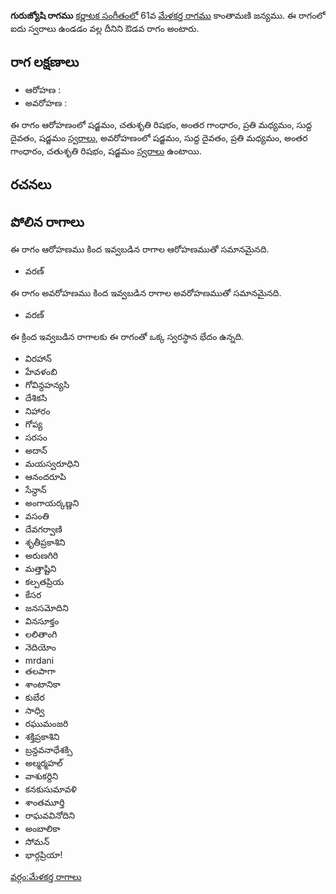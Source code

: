 {{Infobox ragam
	| name          	= గురుజ్యోషి
	| synonym	    	= 
	| mela          	= 
	| chakra        	= 
	| janaka        	= 
	| type          	= ఔడవ
	| arohanam      	= {{svaraC|S|R2|G3|M2|D1|S'}} 
	| avarohanam    	= {{svaraC|S'|D1|M2|G3|R2|S}}
	| jeeva         	=
	| chhaya        	=
	| nyasa         	=
	| vishesha      	= 
	| equivalent  		= 
}}
{{కర్ణాటక సంగీత రాగాలు}}
'''గురుజ్యోషి రాగము''' [[కర్ణాటక సంగీతం]]లో 61వ [[మేళకర్త రాగము]] కాంతామణి జన్యము.  ఈ రాగంలో ఐదు స్వరాలు ఉండడం వల్ల దీనిని ఔడవ రాగం అంటారు.


==రాగ లక్షణాలు==


* ఆరోహణ : {{svaraC|S|R2|G3|M2|D1|S'}} 
* అవరోహణ : {{svaraC|S'|D1|M2|G3|R2|S}}

ఈ రాగం ఆరోహణంలో షడ్జమం, చతుశృతి రిషభం, అంతర గాంధారం, ప్రతి మధ్యమం, సుద్ద దైవతం, షడ్జమం [[స్వరాలు]], అవరోహణంలో షడ్జమం, సుద్ద దైవతం, ప్రతి మధ్యమం, అంతర గాంధారం, చతుశృతి రిషభం, షడ్జమం [[స్వరాలు]] ఉంటాయి.

==రచనలు==



==పోలిన రాగాలు==
ఈ రాగం ఆరోహణము కింద ఇవ్వబడిన రాగాల ఆరోహణముతో సమానమైనది.
* వరణ్

ఈ రాగం అవరోహణము కింద ఇవ్వబడిన రాగాల అవరోహణముతో సమానమైనది.
* వరణ్

ఈ క్రింద ఇవ్వబడిన రాగాలకు ఈ రాగంతో ఒక్క స్వరస్థాన భేదం ఉన్నది.
* విరహాన్
* హేవళంబి
* గోవిన్దహన్యసి
* దేశికసి
* నిహారం
* గోప్య
* సరసం
* అదాన్
* మయస్వరూధిని
* ఆనందరూపి
* సేన్దాన్
* అంగాయర్కణ్ణని
* వసంతి
* దేవగర్వాణి
* శృతీప్రకాశిని
* అరుణగిరి
* మత్తాష్టిని
* కల్పతప్రియ
* కేసర
* జనసమోదిని
* వినసూక్తం
* లలితాంగి
* నెదియోం
* mrdani
* తలపాగా
* శాంటానికా
* కుబేర
* సాధ్వి
* రఘుమంజరి
* శక్తిప్రకాశిని
* బ్రన్దవనాధేశక్సి
* అల్మర్మహల్
* వాశుకర్దిని
* కనకుసుమావళి
* శాంతమూర్తి
* రాఘవవినోదిని
* అంబాలికా
* సోమన్
* భార్గప్రియా!



[[వర్గం:మేళకర్త రాగాలు]]